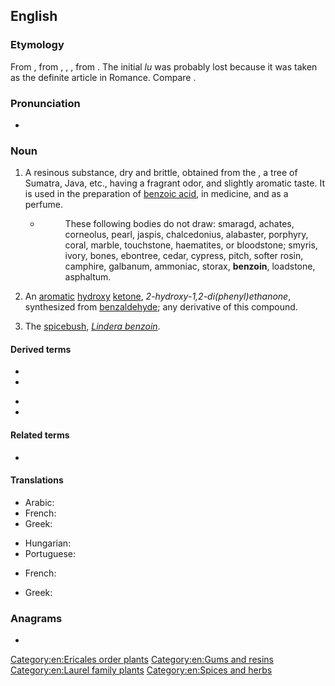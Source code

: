 ==English==
{{wikipedia}}

===Etymology===
From {{etyl|frm|en}} {{m|frm|benjoin}}, from {{etyl|es|en}} {{m|es|benjuí}}, {{etyl|pt|en}} {{m|pt|beijoin}}, {{etyl|it|en}} {{m|it|benzoi}}, from {{etyl|ar|en}} {{m|ar|لُبَان جَاوِيّ||Javanese frankincense}}. The initial ''lu'' was probably lost because it was taken as the definite article in Romance. Compare {{m|en|oliban}}.

===Pronunciation===
* {{a|UK}} {{IPA|en|/ˈbɛnzəʊɪn/|/ˈbɛnzɔɪn/}}

===Noun===
{{en-noun|~}}

# A resinous substance, dry and brittle, obtained from the {{taxlink|Styrax benzoin|species|noshow=1}}, a tree of Sumatra, Java, etc., having a fragrant odor, and slightly aromatic taste. It is used in the preparation of [[benzoic acid]], in medicine, and as a perfume. {{defdate|from 16th c.}}
#* {{w|Francis Bacon}}
#*: These following bodies do not draw: smaragd, achates, corneolus, pearl, jaspis, chalcedonius, alabaster, porphyry, coral, marble, touchstone, haematites, or bloodstone; smyris, ivory, bones, ebontree, cedar, cypress, pitch, softer rosin, camphire, galbanum, ammoniac, storax, '''benzoin''', loadstone, asphaltum.
# {{lb|en|organic compound}} An [[aromatic]] [[hydroxy]] [[ketone]], ''2-hydroxy-1,2-di(phenyl)ethanone'', synthesized from [[benzaldehyde]]; any derivative of this compound. {{defdate|from 19th c.}}
# The [[spicebush]], ''[[Lindera benzoin]]''. {{defdate|from 19th c.}}

====Derived terms====
{{der-top}}
* {{l|en|benjamin}}
* {{l|en|benzene}}
{{der-mid}}
* {{l|en|benzoic}}
* {{l|en|flowers of benzoin}}
{{der-bottom}}

====Related terms====
* {{l|en|benjamin}}

====Translations====
{{trans-top|resinous substance from tree}}
* Arabic: {{t|ar|لُبَان جَاوِيّ|m}}
* French: {{t+|fr|benjoin|m}}
* Greek: {{t+|el|βενζόη|f}}
{{trans-mid}}
* Hungarian: {{t|hu|benzoe}}
* Portuguese: {{t|pt|beijoim|m}}
{{trans-bottom}}

{{trans-top|white crystalline substance}}
* French: {{t|fr|benzoïne|f}}
{{trans-mid}}
* Greek: {{t+|el|βενζόη|f}}
{{trans-bottom}}

{{trans-see|spicebush}}

===Anagrams===
* {{anagrams|en|a=beinnoz|Benzion}}

[[Category:en:Ericales order plants]]
[[Category:en:Gums and resins]]
[[Category:en:Laurel family plants]]
[[Category:en:Spices and herbs]]
